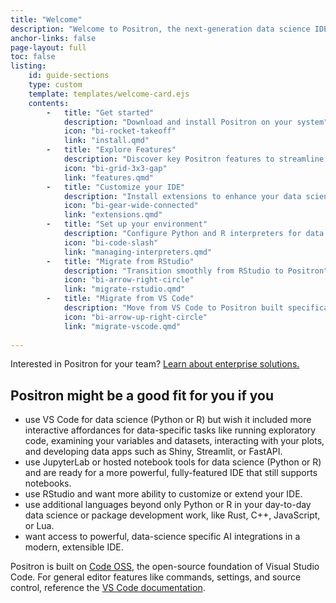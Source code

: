 ```yaml
---
title: "Welcome"
description: "Welcome to Positron, the next-generation data science IDE built for Python and R. It combines the power of a full-featured IDE with interactive data science tools for Python and R."
anchor-links: false
page-layout: full
toc: false
listing:
    id: guide-sections
    type: custom
    template: templates/welcome-card.ejs
    contents:
        -   title: "Get started"
            description: "Download and install Positron on your system"
            icon: "bi-rocket-takeoff"
            link: "install.qmd"
        -   title: "Explore Features"
            description: "Discover key Positron features to streamline your workflow"
            icon: "bi-grid-3x3-gap"
            link: "features.qmd"
        -   title: "Customize your IDE"
            description: "Install extensions to enhance your data science workflow"
            icon: "bi-gear-wide-connected"
            link: "extensions.qmd"
        -   title: "Set up your environment"
            description: "Configure Python and R interpreters for data science"
            icon: "bi-code-slash"
            link: "managing-interpreters.qmd"
        -   title: "Migrate from RStudio"
            description: "Transition smoothly from RStudio to Positron"
            icon: "bi-arrow-right-circle"
            link: "migrate-rstudio.qmd"
        -   title: "Migrate from VS Code"
            description: "Move from VS Code to Positron built specifically for data science"
            icon: "bi-arrow-up-right-circle"
            link: "migrate-vscode.qmd"
        
---
```


Interested in Positron for your team? [Learn about enterprise solutions.](https://posit.co/products/ide/positron/?utm_source=positron-docs&utm_medium=features-page)


## Positron might be a good fit for you if you {#use-cases}

-   use VS Code for data science (Python or R) but wish it included more interactive affordances for data-specific tasks like running exploratory code, examining your variables and datasets, interacting with your plots, and developing data apps such as Shiny, Streamlit, or FastAPI.
-   use JupyterLab or hosted notebook tools for data science (Python or R) and are ready for a more powerful, fully-featured IDE that still supports notebooks.
-   use RStudio and want more ability to customize or extend your IDE.
-   use additional languages beyond only Python or R in your day-to-day data science or package development work, like Rust, C++, JavaScript, or Lua.
-   want access to powerful, data-science specific AI integrations in a modern, extensible IDE.

::: {#guide-sections}
:::

::: {.callout-note}
Positron is built on [Code OSS](https://github.com/microsoft/vscode), the open-source foundation of Visual Studio Code. For general editor features like commands, settings, and source control, reference the [VS Code documentation](https://code.visualstudio.com/docs).
:::


